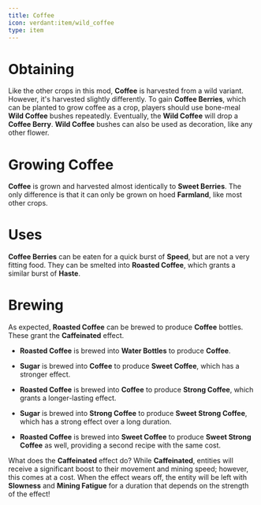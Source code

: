 ```yaml
---
title: Coffee
icon: verdant:item/wild_coffee
type: item
---
```


# Obtaining

Like the other crops in this mod, **Coffee** is harvested from a wild variant. However, it's harvested slightly differently. To gain **Coffee Berries**, which can be planted to grow coffee as a crop, players should use bone-meal **Wild Coffee** bushes repeatedly. Eventually, the **Wild Coffee** will drop a **Coffee Berry**. **Wild Coffee** bushes can also be used as decoration, like any other flower.

<Asset width={320} height={320} location="verdant:item/wild_coffee" title="Wild Coffee" />

<Asset width={320} height={320} location="verdant:item/coffee_berries" title="Coffee Berries" />

# Growing Coffee 

**Coffee** is grown and harvested almost identically to **Sweet Berries**. The only difference is that it can only be grown on hoed **Farmland**, like most other crops.

# Uses

**Coffee Berries** can be eaten for a quick burst of **Speed**, but are not a very fitting food. They can be smelted into **Roasted Coffee**, which grants a similar burst of **Haste**.

# Brewing

As expected, **Roasted Coffee** can be brewed to produce **Coffee** bottles. These grant the **Caffeinated** effect.

- **Roasted Coffee** is brewed into **Water Bottles** to produce **Coffee**. 

- **Sugar** is brewed into **Coffee** to produce **Sweet Coffee**, which has a stronger effect.

- **Roasted Coffee** is brewed into **Coffee** to produce **Strong Coffee**, which grants a longer-lasting effect.

- **Sugar** is brewed into **Strong Coffee** to produce **Sweet Strong Coffee**, which has a strong effect over a long duration.

- **Roasted Coffee** is brewed into **Sweet Coffee** to produce **Sweet Strong Coffee** as well, providing a second recipe with the same cost.

What does the **Caffeinated** effect do? While **Caffeinated**, entities will receive a significant boost to their movement and mining speed; however, this comes at a cost. When the effect wears off, the entity will be left with **Slowness** and **Mining Fatigue** for a duration that depends on the strength of the effect!


